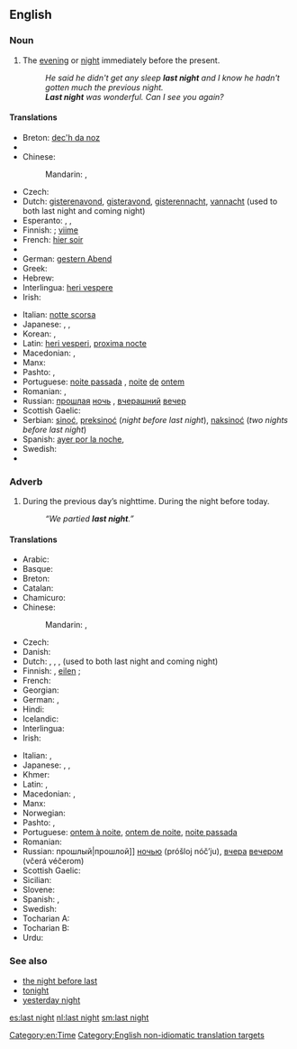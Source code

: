 ==English==
{{rft}}

===Noun===
{{en-noun|head=[[last#Determiner|last]] [[night]]|-}}

# {{often|used adverbially}} The [[evening]] or [[night]] immediately before the present.
#: ''He said he didn't get any sleep '''last night''' and I know he hadn't gotten much the previous night.''
#: '''''Last night''' was wonderful. Can I see you again?''

====Translations====
{{trans-top|previous evening or night}}
* Breton: [[dec'h da noz]]
* {{trreq|Bulgarian}}
* Chinese:
*: Mandarin: {{t-|cmn|昨夜|tr=zuóyè|sc=Hani}}, {{t-|cmn|昨晚|tr=zuówǎn|sc=Hani}}
* Czech: {{t-|cs|včerejší večer}}
* Dutch: [[gisterenavond]], [[gisteravond]], [[gisterennacht]], [[vannacht]] (used to both last night and coming night)
* Esperanto: {{t-|eo|hieraŭ vespere}},  {{t-|eo|pasintan nokton|alt=la pasintan nokton}},  {{t-|eo|hieraŭan nokton|alt=la hieraŭan nokton}}
* Finnish: {{t-|fi|eilisilta}} {{qualifier|evening}}; [[viime#Finnish|viime]] {{t+|fi|yö}} {{qualifier|night}}
* French: [[hier soir]]
* {{trreq|Georgian}}
* German: [[gestern Abend]]
* Greek: {{t+|el|εψές|n|tr=epsés|sc=Grek}}
* Hebrew: {{t+|he|אמש|tr=émesh}}
* Interlingua: [[heri vespere]]
* Irish: {{t-|ga|aréir}}
{{trans-mid}}
* Italian: [[notte scorsa]]
* Japanese: {{t-|ja|昨晩|tr=さくばん, sakuban}}, {{t-|ja|昨夜|tr=さくや, sakuya}}, {{t-|ja|夕べ|tr=ゆうべ, yūbe}}
* Korean: {{t-|ko|지난밤|tr=jinanbam|sc=Kore}}, {{t+|ko|어젯밤|tr=eojetbam|sc=Kore}}
* Latin: [[heri vesperi]], [[proxima nocte]]
* Macedonian: {{t-|mk|синоќа|tr=sínoḱa}},  {{t-|mk|сношти|tr=snóšti}}
* Manx: {{t-|gv|riyr}}
* Pashto: {{t+|ps|بېګا|tr=begâ}}, {{t-|ps|برای|tr=barây}}
* Portuguese: [[noite passada]] {{f}}, [[noite]] [[de]] [[ontem]] {{f}}
* Romanian: {{t-|ro|noaptea trecută|f}}, {{t-|ro|azi noapte}}
* Russian: [[прошлый|прошлая]] [[ночь]] {{f}}, [[вчерашний]] [[вечер]] {{m}}
* Scottish Gaelic: {{t-|gd|a-raoir}}
* Serbian: [[sinoć]], [[preksinoć]] (''night before last night''), [[naksinoć]] (''two nights before last night'')
* Spanish: [[ayer por la noche]], {{t+|es|anoche}}
* Swedish: {{t-|sv|i gårkväll}}
* {{trreq|Turkish}}
{{trans-bottom}}

===Adverb===
{{en-adv|head=[[last]] [[night]]|-}}

# During the previous day’s nighttime.  During the night before today.
#: ''“We partied '''last night'''.”''

====Translations====
{{trans-top|during the night before today}}
* Arabic: {{t-|ar|ليلة أمس|tr=láylat 'ams|sc=Arab}}
* Basque: {{t+|eu|bart}}
* Breton: {{t|br|dec'h da noz}}
* Catalan: {{t+|ca|anit}}
* Chamicuro: {{tø|ccc|lache'ta}}
* Chinese:
*: Mandarin: {{t-|cmn|昨夜|tr=zuóyè|sc=Hani}}, {{t-|cmn|昨晚|tr=zuówǎn|sc=Hani}}
* Czech: {{t-|cs|včera večer}}
* Danish: {{t-|da|aftes|alt=i aftes}}
* Dutch: {{t|nl|gisteravond}}, {{t|nl|gisterenavond}}, {{t|nl|gisterennacht}}, {{t|nl|vannacht}} (used to both last night and coming night)
* Finnish: {{t-|fi|eilisiltana}}, [[eilen#Finnish|eilen]] {{t+|fi|illalla}} {{qualifier|evening}}; {{t-|fi|viime yönä}} {{qualifier|night}}
* French: {{t-|fr|hier soir}}
* Georgian: {{t-|ka|წუხელ|tr=cuxel|sc=Geor}}
* German: {{t-|de|gestern Abend}}, {{t-|de|gestern Nacht}}
* Hindi: {{t-|hi|कल रात|tr=kal rāt|sc=Deva}}
* Icelandic: {{t+|is|í gær}}
* Interlingua: {{t|ia|heri vespere}}
* Irish: {{t-|ga|aréir}}
{{trans-mid}}
* Italian: {{t|it|iernotte}}, {{t|it|ieri notte}}
* Japanese: {{t-|ja|昨晩|tr=さくばん, sakuban}}, {{t-|ja|昨夜|tr=さくや, sakuya}}, {{t-|ja|夕べ|tr=ゆうべ, yūbe}}
* Khmer: {{t-|km|យប់មិញ|tr=yup mɨñ|sc=Khmr}}
* Latin: {{t|la|heri vesperi}}, {{t|la|proxima nocte}}
* Macedonian: {{t-|mk|синоќа|tr=sínoḱa}},  {{t-|mk|сношти|tr=snóšti}}
* Manx: {{t-|gv|riyr}}
* Norwegian: {{t-|no|i går kveld}}
* Pashto: {{t+|ps|بېګا|tr=begâ}}, {{t-|ps|برای|tr=barây}}
* Portuguese: [[ontem à noite]], [[ontem de noite]], [[noite passada]]
* Romanian: {{t+|ro|aseară}}
* Russian: прошлый|прошлой]] [[ночью]] (próšloj nóč’ju), [[вчера]] [[вечером]] (včerá véčerom)
* Scottish Gaelic: {{t-|gd|a-raoir}}
* Sicilian: {{t+|scn|assira}}
* Slovene: {{t+|sl|sinoči|alt=sinóči}}
* Spanish: {{t|es|anoche}}, {{t|es|ayer por la noche}}
* Swedish: {{t-|sv|i natt}}
* Tocharian A: {{tø|xto|nakcu}}
* Tocharian B: {{tø|xtb|nekcīye}}
* Urdu: {{t-|ur|کل رات|tr=kal rāt|sc=ur-Arab}}
{{trans-bottom}}

===See also===
* [[the night before last]]
* [[tonight]]
* [[yesterday night]]

[[Category:en:Time]]
[[Category:English non-idiomatic translation targets]]

[[es:last night]]
[[nl:last night]]
[[sm:last night]]